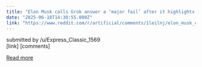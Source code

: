 ```yaml
---
title: "Elon Musk calls Grok answer a ‘major fail’ after it highlights political violence caused by MAGA supporters"
date: "2025-06-18T14:30:55.000Z"
link: "https://www.reddit.com/r/artificial/comments/1leilnj/elon_musk_calls_grok_answer_a_major_fail_after_it/"
---
```


submitted by    /u/Express_Classic_1569  
 [link]   [comments]

[Read more](https://www.reddit.com/r/artificial/comments/1leilnj/elon_musk_calls_grok_answer_a_major_fail_after_it/)

